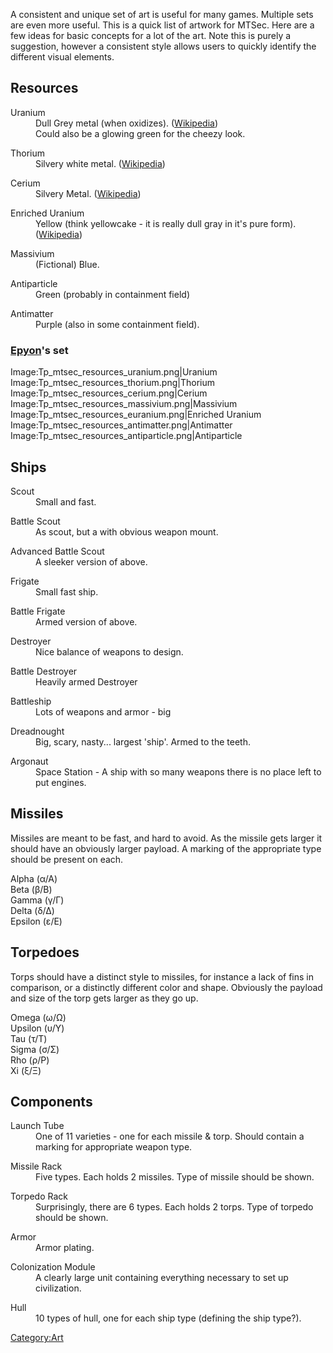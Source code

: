 A consistent and unique set of art is useful for many games.  Multiple sets are even more useful.  This is a quick list of artwork for MTSec.  Here are a few ideas for basic concepts for a lot of the art.  Note this is purely a suggestion, however a consistent style allows users to quickly identify the different visual elements.

== Resources ==

; Uranium
: Dull Grey metal (when oxidizes). ([http://en.wikipedia.org/wiki/Uranium Wikipedia])
: Could also be a glowing green for the cheezy look.

; Thorium
:Silvery white metal. ([http://en.wikipedia.org/wiki/Thorium Wikipedia])

; Cerium
:Silvery Metal. ([http://en.wikipedia.org/wiki/Cerium Wikipedia])

; Enriched Uranium
:Yellow (think yellowcake - it is really dull gray in it's pure form). ([http://en.wikipedia.org/wiki/Yellowcake Wikipedia])

; Massivium
:(Fictional) Blue.

; Antiparticle
:Green (probably in containment field)

; Antimatter
:Purple (also in some containment field).

=== [[Epyon]]'s set ===

<gallery>
Image:Tp_mtsec_resources_uranium.png|Uranium
Image:Tp_mtsec_resources_thorium.png|Thorium
Image:Tp_mtsec_resources_cerium.png|Cerium
Image:Tp_mtsec_resources_massivium.png|Massivium
Image:Tp_mtsec_resources_euranium.png|Enriched Uranium
Image:Tp_mtsec_resources_antimatter.png|Antimatter
Image:Tp_mtsec_resources_antiparticle.png|Antiparticle
</gallery>

== Ships ==

; Scout
:Small and fast.

; Battle Scout
:As scout, but a with obvious weapon mount.

; Advanced Battle Scout
:A sleeker version of above.

; Frigate
:Small fast ship.

; Battle Frigate
:Armed version of above.

; Destroyer
:Nice balance of weapons to design.

; Battle Destroyer
:Heavily armed Destroyer

; Battleship
:Lots of weapons and armor - big

; Dreadnought
:Big, scary, nasty... largest 'ship'.  Armed to the teeth.

; Argonaut
:Space Station - A ship with so many weapons there is no place left to put engines.

== Missiles ==

Missiles are meant to be fast, and hard to avoid.  As the missile gets larger it should have an obviously larger payload.  A marking of the appropriate type should be present on each.

; Alpha (&alpha;/&Alpha;)
; Beta (&beta;/&Beta;)
; Gamma (&gamma;/&Gamma;)
; Delta (&delta;/&Delta;)
; Epsilon (&epsilon;/&Epsilon;)

== Torpedoes ==

Torps should have a distinct style to missiles, for instance a lack of fins in comparison, or a distinctly different color and shape.  Obviously the payload and size of the torp gets larger as they go up.

; Omega (&omega;/&Omega;)
; Upsilon (&upsilon;/&Upsilon;)
; Tau (&tau;/&Tau;)
; Sigma (&sigma;/&Sigma;)
; Rho (&rho;/&Rho;)
; Xi (&xi;/&Xi;)

== Components ==

; Launch Tube
:One of 11 varieties - one for each missile &amp; torp. Should contain a marking for appropriate weapon type.

; Missile Rack
:Five types.  Each holds 2 missiles.  Type of missile should be shown.

; Torpedo Rack
:Surprisingly, there are 6 types.  Each holds 2 torps. Type of torpedo should be shown.

; Armor
:Armor plating.

; Colonization Module
:A clearly large unit containing everything necessary to set up civilization.

; Hull
: 10 types of hull, one for each ship type (defining the ship type?).

[[Category:Art]]
